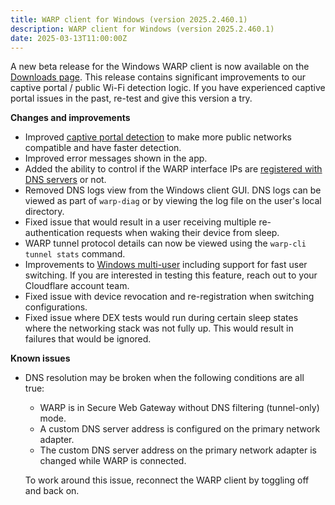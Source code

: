 ```yaml
---
title: WARP client for Windows (version 2025.2.460.1)
description: WARP client for Windows (version 2025.2.460.1)
date: 2025-03-13T11:00:00Z
---
```


A new beta release for the Windows WARP client is now available on the [Downloads page](/cloudflare-one/connections/connect-devices/warp/download-warp/beta-releases/). This release contains significant improvements to our captive portal / public Wi-Fi detection logic. If you have experienced captive portal issues in the past, re-test and give this version a try.

**Changes and improvements**

- Improved [captive portal detection](/cloudflare-one/connections/connect-devices/warp/configure-warp/warp-settings/captive-portals/) to make more public networks compatible
  and have faster detection.
- Improved error messages shown in the app.
- Added the ability to control if the WARP interface IPs are [registered with
  DNS servers](/cloudflare-one/connections/connect-devices/warp/configure-warp/warp-settings/#warp-interface-ip-dns-registration) or not.
- Removed DNS logs view from the Windows client GUI. DNS logs can be viewed as
  part of `warp-diag` or by viewing the log file on the user's local directory.
- Fixed issue that would result in a user receiving multiple re-authentication
  requests when waking their device from sleep.
- WARP tunnel protocol details can now be viewed using the `warp-cli tunnel stats`
  command.
- Improvements to [Windows multi-user](/cloudflare-one/connections/connect-devices/warp/deployment/mdm-deployment/windows-multiuser/) including support for fast user
  switching. If you are interested in testing this feature, reach out to
  your Cloudflare account team.
- Fixed issue with device revocation and re-registration when switching
  configurations.
- Fixed issue where DEX tests would run during certain sleep states where the
  networking stack was not fully up. This would result in failures that would be
  ignored.

**Known issues**

- DNS resolution may be broken when the following conditions are all true:

  - WARP is in Secure Web Gateway without DNS filtering (tunnel-only) mode.
  - A custom DNS server address is configured on the primary network adapter.
  - The custom DNS server address on the primary network adapter is changed while WARP is connected.

  To work around this issue, reconnect the WARP client by toggling off and back on.
